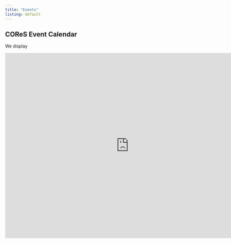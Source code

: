 ```yaml
---
title: "Events"
listing: default
---
```


## COReS Event Calendar

We display 

```{=html}
<iframe src="https://calendar.google.com/calendar/embed?src=e11784c1322e6596446b7ddb8e1e61c1e480e25f90270689a46777d47dfa8fde%40group.calendar.google.com&ctz=Europe%2FCopenhagen" style="border: 0" width="800" height="600" frameborder="0" scrolling="no"></iframe>
```

